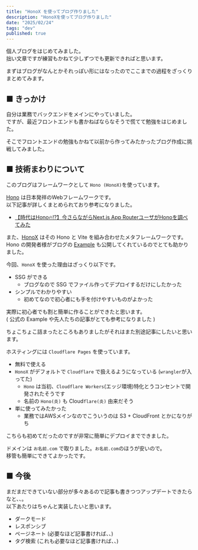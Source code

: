 ```yaml
---
title: "HonoX を使ってブログ作りました"
description: "HonoXを使ってブログ作りました"
date: "2025/02/24"
tags: "dev"
published: true
---
```


個人ブログをはじめてみました。  
拙い文章ですが練習もかねて少しずつでも更新できればと思います。  

まずはブログがなんとかそれっぽい形にはなったのでここまでの過程をざっくりまとめてみます。

## ■ きっかけ

自分は業務でバックエンドをメインにやっていました。  
ですが、最近フロントエンドも書かねばならなそうで慌てて勉強をはじめました。

そこでフロントエンドの勉強もかねて以前から作ってみたかったブログ作成に挑戦してみました。

## ■ 技術まわりについて

このブログはフレームワークとして `Hono (HonoX)`を使っています。  

[Hono](https://hono.dev/) は日本発祥のWebフレームワークです。  
以下記事が詳しくまとめられており参考になりました。  
- [【時代はHono🔥!?】今さらながらNext.js App RouterユーザがHonoを調べてみた](https://qiita.com/john-Q/items/394ba6ffdba08580f1bc)


また、[HonoX](https://github.com/honojs/honox) はその Hono と Vite を組み合わせたメタフレームワークです。  
Hono の開発者様がブログの [Example](https://github.com/yusukebe/honox-examples/tree/main) も公開してくれているのでとても助かりました。  

今回、`HonoX` を使った理由はざっくり以下です。

- SSG ができる
  - ブログなので SSG でファイル作ってデプロイするだけにしたかった
- シンプルでわかりやすい
  - 初めてなので初心者にも手を付けやすいものがよかった

実際に初心者でも割と簡単に作ることができたと思います。  
( 公式の Example や先人たちの記事がとても参考になりました )  

ちょこちょこ詰まったところもありましたがそれはまた別途記事にしたいと思います。

ホスティングには `Cloudflare Pages` を使っています。

- 無料で使える
- `HonoX` がデフォルトで `Cloudflare` で扱えるようになっている (`wrangler`が入ってた)
  - `Hono` は当初、`Cloudflare Workers`(エッジ環境)特化とうコンセントで開発されたそうです
  - 名前の `Hono(炎)` も Cloud`flare(炎)` 由来だそう
- 単に使ってみたかった
  - 業務ではAWSメインなのでこういうのは S3 + CloudFront とかになりがち

こちらも初めてだったのですが非常に簡単にデプロイまでできました。  

ドメインは `お名前.com` で取りました。`お名前.com`のほうが安いので。  
移管も簡単にできてよかったです。  

## ■ 今後

まだまだできていない部分が多々あるので記事も書きつつアップデートできたらなと、、。  
以下あたりはちゃんと実装したいと思います。

- ダークモード
- レスポンシブ
- ページネート (必要なほど記事書ければ、、)
- タグ検索 (これも必要なほど記事書ければ、、)